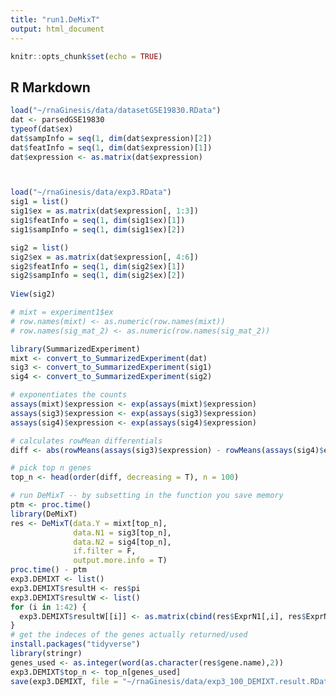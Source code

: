 ```yaml
---
title: "run1.DeMixT"
output: html_document
---
```


```r
knitr::opts_chunk$set(echo = TRUE)
```

## R Markdown

```r
load("~/rnaGinesis/data/datasetGSE19830.RData")
dat <- parsedGSE19830
typeof(dat$ex)
dat$sampInfo = seq(1, dim(dat$expression)[2])
dat$featInfo = seq(1, dim(dat$expression)[1])
dat$expression <- as.matrix(dat$expression)



load("~/rnaGinesis/data/exp3.RData")
sig1 = list()
sig1$ex = as.matrix(dat$expression[, 1:3])
sig1$featInfo = seq(1, dim(sig1$ex)[1])
sig1$sampInfo = seq(1, dim(sig1$ex)[2])

sig2 = list()
sig2$ex = as.matrix(dat$expression[, 4:6])
sig2$featInfo = seq(1, dim(sig2$ex)[1])
sig2$sampInfo = seq(1, dim(sig2$ex)[2])
  
View(sig2)

# mixt = experiment1$ex
# row.names(mixt) <- as.numeric(row.names(mixt))
# row.names(sig_mat_2) <- as.numeric(row.names(sig_mat_2))

```

```r
library(SummarizedExperiment)
mixt <- convert_to_SummarizedExperiment(dat)
sig3 <- convert_to_SummarizedExperiment(sig1)
sig4 <- convert_to_SummarizedExperiment(sig2)

# exponentiates the counts
assays(mixt)$expression <- exp(assays(mixt)$expression)
assays(sig3)$expression <- exp(assays(sig3)$expression)
assays(sig4)$expression <- exp(assays(sig4)$expression)

# calculates rowMean differentials
diff <- abs(rowMeans(assays(sig3)$expression) - rowMeans(assays(sig4)$expression))

# pick top n genes
top_n <- head(order(diff, decreasing = T), n = 100)

# run DeMixT -- by subsetting in the function you save memory
ptm <- proc.time()
library(DeMixT)
res <- DeMixT(data.Y = mixt[top_n],
              data.N1 = sig3[top_n],
              data.N2 = sig4[top_n],
              if.filter = F,
              output.more.info = T)
proc.time() - ptm
exp3.DEMIXT <- list()
exp3.DEMIXT$resultH <- res$pi
exp3.DEMIXT$resultW <- list()
for (i in 1:42) {
  exp3.DEMIXT$resultW[[i]] <- as.matrix(cbind(res$ExprN1[,i], res$ExprN2[,i], res$ExprT[,i]))
}
# get the indeces of the genes actually returned/used
install.packages("tidyverse")
library(stringr)
genes_used <- as.integer(word(as.character(res$gene.name),2))
exp3.DEMIXT$top_n <- top_n[genes_used]
save(exp3.DEMIXT, file = "~/rnaGinesis/data/exp3_100_DEMIXT.result.RData")
```

